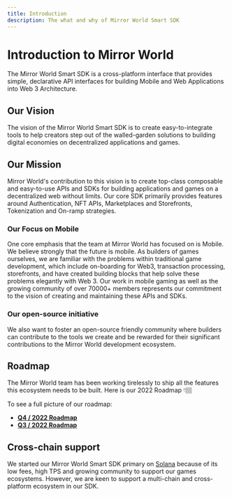 ```yaml
---
title: Introduction
description: The what and why of Mirror World Smart SDK
---
```


# Introduction to Mirror World

The Mirror World Smart SDK is a cross-platform interface that provides simple, declarative
API interfaces for building Mobile and Web Applications into Web 3 Architecture.

## Our Vision
The vision of the Mirror World Smart SDK is to create easy-to-integrate tools to help creators
step out of the walled-garden solutions to building digital economies on decentralized applications and games.

## Our Mission
Mirror World's contribution to this vision is to create top-class composable and easy-to-use APIs and SDKs for building
applications and games on a decentralized web without limits. Our core SDK primarily provides features around Authentication, NFT APIs,
Marketplaces and Storefronts, Tokenization and On-ramp strategies.


### Our Focus on Mobile
One core emphasis that the team at Mirror World has focused on is Mobile. We believe strongly that the future is mobile.
As builders of games ourselves, we are familiar with the problems within traditional game development, which include on-boarding for Web3,
transaction processing, storefronts, and have created building blocks that help solve these problems elegantly with Web 3. Our work in mobile gaming
as well as the growing community of over 70000+ members represents our commitment to the vision of creating and maintaining these APIs and SDKs.

### Our open-source initiative
We also want to foster an open-source friendly community where builders can contribute to the tools we create and be rewarded
for their significant contributions to the Mirror World development ecosystem.

## Roadmap
The Mirror World team has been working tirelessly to ship all the features this ecosystem needs to be built. Here is our 2022 Roadmap 👇🏽

To see a full picture of our roadmap:
- **[Q4 / 2022 Roadmap](https://github.com/orgs/mirrorworld-universe/projects/1/views/3)**
- **[Q3 / 2022 Roadmap](https://github.com/orgs/mirrorworld-universe/projects/1/views/2)**

## Cross-chain support
We started our Mirror World Smart SDK primary on [Solana](https://solana.com) because of its low fees, high TPS and growing community to
support our games ecosystems. However, we are keen to support a multi-chain and cross-platform ecosystem in our SDK.

<ChainSupportTable />
